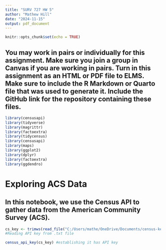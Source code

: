 ---
title: "SURV 727 HW 5"
author: "Mathew Hill"
date: "2024-11-15"
output: pdf_document
---

```{r setup, include=FALSE}
knitr::opts_chunk$set(echo = TRUE)
```

## You may work in pairs or individually for this assignment. Make sure you join a group in Canvas if you are working in pairs. Turn in this assignment as an HTML or PDF file to ELMS. Make sure to include the R Markdown or Quarto file that was used to generate it. Include the GitHub link for the repository containing these files.
```{r}
library(censusapi)
library(tidyverse)
library(magrittr)
library(factoextra)
library(tidycensus)
library(censusapi)
library(maps)
library(ggplot2)
library(dplyr)
library(factoextra)
library(ggdendro)
```

# Exploring ACS Data

## In this notebook, we use the Census API to gather data from the American Community Survey (ACS).
```{r}
cs_key <- trimws(read_file("C:/Users/mathe/OneDrive/Documents/census-key.txt"))
#Reading API key from .txt file

census_api_key(cs_key) #establishing it has API key
```




